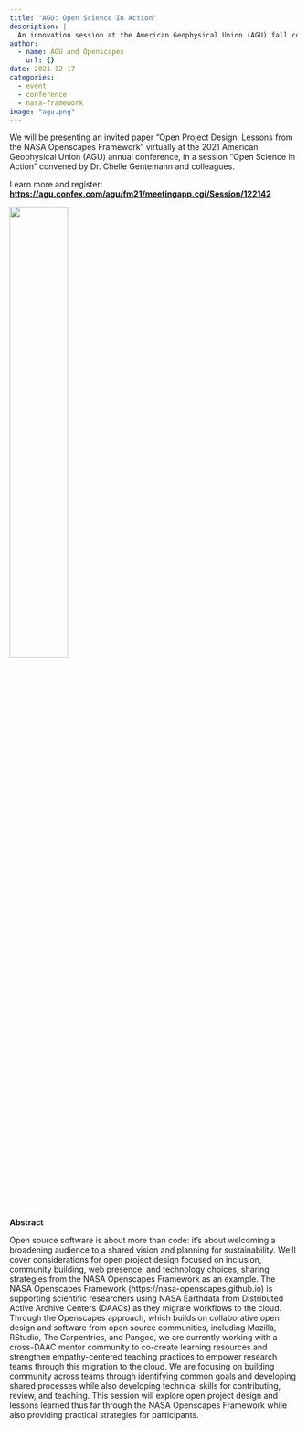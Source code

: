 ```yaml
---
title: "AGU: Open Science In Action"
description: |
  An innovation session at the American Geophysical Union (AGU) fall conference
author:
  - name: AGU and Openscapes
    url: {}
date: 2021-12-17
categories: 
  - event 
  - conference
  - nasa-framework
image: "agu.png"
---
```


We will be presenting an invited paper "Open Project Design: Lessons from the NASA Openscapes Framework" virtually at the 2021 American Geophysical Union (AGU) annual conference, in a session "Open Science In Action" convened by Dr. Chelle Gentemann and colleagues.

Learn more and register: **<https://agu.confex.com/agu/fm21/meetingapp.cgi/Session/122142>**


![](agu.png){width="45%" fig-align="center"}


**Abstract**

Open source software is about more than code: it’s about welcoming a broadening audience to a shared vision and planning for sustainability. We’ll cover considerations for open project design focused on inclusion, community building, web presence, and technology choices, sharing strategies from the NASA Openscapes Framework as an example. The NASA Openscapes Framework (https://nasa-openscapes.github.io) is supporting scientific researchers using NASA Earthdata from Distributed Active Archive Centers (DAACs) as they migrate workflows to the cloud. Through the Openscapes approach, which builds on collaborative open design and software from open source communities, including Mozilla, RStudio, The Carpentries, and Pangeo, we are currently working with a cross-DAAC mentor community to co-create learning resources and strengthen empathy-centered teaching practices to empower research teams through this migration to the cloud. We are focusing on building community across teams through identifying common goals and developing shared processes while also developing technical skills for contributing, review, and teaching. This session will explore open project design and lessons learned thus far through the NASA Openscapes Framework while also providing practical strategies for participants.
